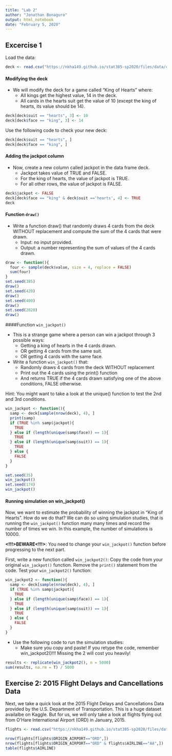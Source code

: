 ```yaml
---
title: "Lab 2"
author: "Jonathan Bonaguro"
output: html_notebook
date: "February 5, 2020"
---
```


## Excercise 1

Load the data:

```r
deck <- read.csv("https://nkha149.github.io/stat385-sp2020/files/data/cards.csv")
```

#### Modifying the deck

* We will modify the deck for a game called “King of Hearts” where:
    + All kings get the highest value, 14 in the deck.
    + All cards in the hearts suit get the value of 10 (except the king of hearts, its value should be 14).
    
```r
deck[deck$suit == "hearts", 3] <- 10
deck[deck$face == "king", 3] <- 14
```

Use the following code to check your new deck:

```r
deck[deck$suit == "hearts", ]
deck[deck$face == "king", ]
```

#### Adding the jackpot column

* Now, create a new column called jackpot in the data frame deck.
    + Jackpot takes value of TRUE and FALSE.
    + For the king of hearts, the value of jackpot is TRUE.
    + For all other rows, the value of jackpot is FALSE.
    
```r
deck$jackpot <- FALSE
deck[deck$face == "king" & deck$suit =='hearts', 4] <- TRUE
deck
```

#### Function `draw()`

* Write a function draw() that randomly draws 4 cards from the deck WITHOUT replacement and compute the sum of the 4 cards that were drawn.
    + Input: no input provided.
    + Output: a number representing the sum of values of the 4 cards drawn.
    
```r
draw <- function(){
  four <- sample(deck$value, size = 4, replace = FALSE)
  sum(four)
}
set.seed(385)
draw()
set.seed(420)
draw()
set.seed(400)
draw()
set.seed(2020)
draw()
```

####Function `win_jackpot()`

* This is a strange game where a person can win a jackpot through 3 possible ways:
    + Getting a king of hearts in the 4 cards drawn.
    + OR getting 4 cards from the same suit.
    + OR getting 4 cards with the same face.

* Write a function `win_jackpot()` that:
    + Randomly draws 4 cards from the deck WITHOUT replacement
    + Print out the 4 cards using the print() function
    + And returns TRUE if the 4 cards drawn satisfying one of the above conditions, FALSE otherwise.
    
Hint: You might want to take a look at the unique() function to test the 2nd and 3rd conditions.

```r
win_jackpot <- function(){
  samp <- deck[sample(nrow(deck), 4), ]
  print(samp)
  if (TRUE %in% samp$jackpot){
    TRUE
  } else if (length(unique(samp$face)) == 1){
    TRUE
  } else if (length(unique(samp$suit)) == 1){
    TRUE
  } else {
    FALSE
  }
}
```

```r
set.seed(35)
win_jackpot()
set.seed(174)
win_jackpot()
```

#### Running simulation on win_jackpot()

Now, we want to estimate the probability of winning the jackpot in “King of Hearts”. How do we do that? We can do so using simulation studies, that is running the `win_jackpot()` function many many times and record the number of times we win. In this example, the number of simulations is 10000.

**<!!!>BEWARE<!!!>**: You need to change your `win_jackpot()` function before progressing to the next part.

First, write a new function called `win_jackpot2()`:
Copy the code from your original `win_jackpot()` function.
Remove the `print()` statement from the code.
Test your `win_jackpot2()` function:

```r
win_jackpot2 <- function(){
  samp <- deck[sample(nrow(deck), 4), ]
  if (TRUE %in% samp$jackpot){
    TRUE
  } else if (length(unique(samp$face)) == 1){
    TRUE
  } else if (length(unique(samp$suit)) == 1){
    TRUE
  } else {
    FALSE
  }
}
```

* Use the following code to run the simulation studies:
    + Make sure you copy and paste! If you retype the code, remember win_jackpot2()!!! Missing the 2 will cost     you heavily!

```r
results <- replicate(win_jackpot2(), n = 5000)
sum(results, na.rm = T) / 5000
```

## Exercise 2: 2015 Flight Delays and Cancellations Data

Next, we take a quick look at the 2015 Flight Delays and Cancellations Data provided by the U.S. Department of Transportation. This is a huge dataset availalbe on Kaggle. But for us, we will only take a look at flights flying out from O’Hare International Airport (ORD) in January, 2015.

```r
flights <- read.csv("https://nkha149.github.io/stat385-sp2020/files/data/ohare_jan.csv")
```

```r
nrow(flights[flights$ORIGIN_AIRPORT=="ORD",])
nrow(flights[flights$ORIGIN_AIRPORT=="ORD" & flights$AIRLINE=="AA",])
table(flights$AIRLINE)
```

